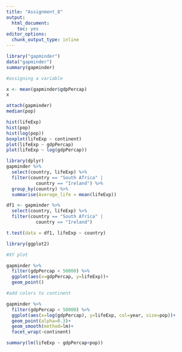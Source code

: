 ---
title: "Assignment_8"
output:
  html_document:
    toc: yes
editor_options:
  chunk_output_type: inline
---


```{r install, load, and use gapminder}

library("gapminder")
data("gapminder")
summary(gapminder)

#assigning a variable

x <- mean(gapminder$gdpPercap)
x

attach(gapminder)
median(pop)

```

```{r plots for gapminder after attaching}


hist(lifeExp)
hist(pop)
hist(log(pop))
boxplot(lifeExp ~ continent)
plot(lifeExp ~ gdpPercap)
plot(lifeExp ~ log(gdpPercap))
```
```{r Dataset manipulation}

library(dplyr)
gapminder %>%
  select(country, lifeExp) %>%
  filter(country == "South Africa" |
           country == "Ireland") %>%
  group_by(country) %>%
  summarise(Average_life = mean(lifeExp))


```
```{r T-test}


df1 <- gapminder %>%
  select(country, lifeExp) %>%
  filter(country == "South Africa" |
           country == "Ireland")

t.test(data = df1, lifeExp ~ country)


```

```{r ggplot2 segment}

library(ggplot2)

#XY plot

gapminder %>%
  filter(gdpPercap < 50000) %>%
  ggplot(aes(x=gdpPercap, y=lifeExp))+
  geom_point()

#add colors to continent

gapminder %>%
  filter(gdpPercap < 50000) %>%
  ggplot(aes(x=log(gdpPercap), y=lifeExp, col=year, size=pop))+
  geom_point(alpha=0.3)+
  geom_smooth(method=lm)+
  facet_wrap(~continent)

```
```{r linear model}


summary(lm(lifeExp ~ gdpPercap+pop))


```

